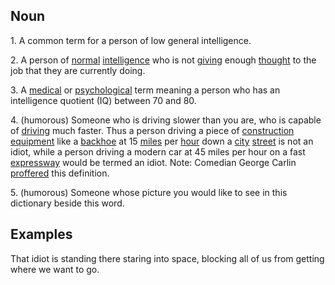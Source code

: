 ==Noun==

1.  A common term for a person of low general intelligence.

2.  A person of [[normal]] [[intelligence]] who is not [[giving]] enough [[thought]] to the job that they are currently doing.

3.  A [[medical]] or [[psychological]] term meaning a person who has an intelligence quotient (IQ) between 70 and 80.

4.  (humorous) Someone who is driving slower than you are, who is capable of [[driving]] much faster.  Thus a person driving a piece of [[construction]] [[equipment]] like a [[backhoe]] at 15 [[miles]] per [[hour]] down a [[city]] [[street]] is not an idiot, while a person driving a modern car at 45 miles per hour on a fast [[expressway]] would be termed an idiot.  Note:  Comedian George Carlin [[proffered]] this definition.

5.  (humorous) Someone whose picture you would like to see in this dictionary beside this word.

==Examples==

That idiot is standing there staring into space, blocking all of us from getting where we want to go.